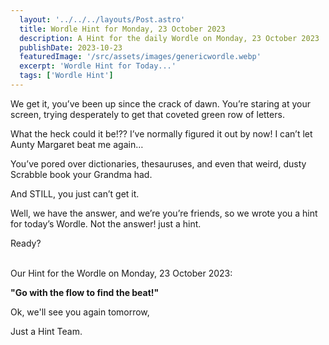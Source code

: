 ```yaml
---
  layout: '../../../layouts/Post.astro'
  title: Wordle Hint for Monday, 23 October 2023
  description: A Hint for the daily Wordle on Monday, 23 October 2023
  publishDate: 2023-10-23
  featuredImage: '/src/assets/images/genericwordle.webp'
  excerpt: 'Wordle Hint for Today...'
  tags: ['Wordle Hint']
---
```


  We get it, you’ve been up since the crack of dawn. You’re staring at your screen, trying desperately to get that coveted green row of letters. 

  What the heck could it be!??
  I’ve normally figured it out by now!
  I can’t let Aunty Margaret beat me again… 

  You’ve pored over dictionaries, thesauruses, and even that weird, dusty Scrabble book your Grandma had.

  And STILL, you just can’t get it. 

  Well, we have the answer, and we’re you’re friends, so we wrote you a hint for today’s Wordle.
  Not the answer! just a hint. 

  Ready?<br /><br />

  Our Hint for the Wordle on Monday, 23 October 2023:

  **"Go with the flow to find the beat!"**

  Ok, we'll see you again tomorrow, 

  Just a Hint Team.
  